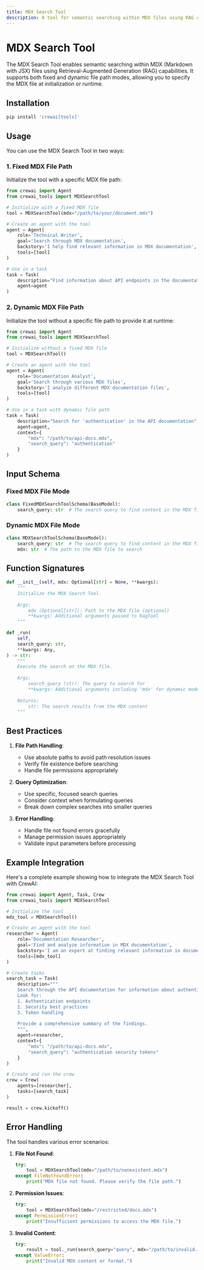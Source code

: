 ```yaml
---
title: MDX Search Tool
description: A tool for semantic searching within MDX files using RAG capabilities
---
```


# MDX Search Tool

The MDX Search Tool enables semantic searching within MDX (Markdown with JSX) files using Retrieval-Augmented Generation (RAG) capabilities. It supports both fixed and dynamic file path modes, allowing you to specify the MDX file at initialization or runtime.

## Installation

```bash
pip install 'crewai[tools]'
```

## Usage

You can use the MDX Search Tool in two ways:

### 1. Fixed MDX File Path

Initialize the tool with a specific MDX file path:

```python
from crewai import Agent
from crewai_tools import MDXSearchTool

# Initialize with a fixed MDX file
tool = MDXSearchTool(mdx="/path/to/your/document.mdx")

# Create an agent with the tool
agent = Agent(
    role='Technical Writer',
    goal='Search through MDX documentation',
    backstory='I help find relevant information in MDX documentation',
    tools=[tool]
)

# Use in a task
task = Task(
    description="Find information about API endpoints in the documentation",
    agent=agent
)
```

### 2. Dynamic MDX File Path

Initialize the tool without a specific file path to provide it at runtime:

```python
from crewai import Agent
from crewai_tools import MDXSearchTool

# Initialize without a fixed MDX file
tool = MDXSearchTool()

# Create an agent with the tool
agent = Agent(
    role='Documentation Analyst',
    goal='Search through various MDX files',
    backstory='I analyze different MDX documentation files',
    tools=[tool]
)

# Use in a task with dynamic file path
task = Task(
    description="Search for 'authentication' in the API documentation",
    agent=agent,
    context={
        "mdx": "/path/to/api-docs.mdx",
        "search_query": "authentication"
    }
)
```

## Input Schema

### Fixed MDX File Mode
```python
class FixedMDXSearchToolSchema(BaseModel):
    search_query: str  # The search query to find content in the MDX file
```

### Dynamic MDX File Mode
```python
class MDXSearchToolSchema(BaseModel):
    search_query: str  # The search query to find content in the MDX file
    mdx: str  # The path to the MDX file to search
```

## Function Signatures

```python
def __init__(self, mdx: Optional[str] = None, **kwargs):
    """
    Initialize the MDX Search Tool.
    
    Args:
        mdx (Optional[str]): Path to the MDX file (optional)
        **kwargs: Additional arguments passed to RagTool
    """

def _run(
    self,
    search_query: str,
    **kwargs: Any,
) -> str:
    """
    Execute the search on the MDX file.
    
    Args:
        search_query (str): The query to search for
        **kwargs: Additional arguments including 'mdx' for dynamic mode
    
    Returns:
        str: The search results from the MDX content
    """
```

## Best Practices

1. **File Path Handling**:
   - Use absolute paths to avoid path resolution issues
   - Verify file existence before searching
   - Handle file permissions appropriately

2. **Query Optimization**:
   - Use specific, focused search queries
   - Consider context when formulating queries
   - Break down complex searches into smaller queries

3. **Error Handling**:
   - Handle file not found errors gracefully
   - Manage permission issues appropriately
   - Validate input parameters before processing

## Example Integration

Here's a complete example showing how to integrate the MDX Search Tool with CrewAI:

```python
from crewai import Agent, Task, Crew
from crewai_tools import MDXSearchTool

# Initialize the tool
mdx_tool = MDXSearchTool()

# Create an agent with the tool
researcher = Agent(
    role='Documentation Researcher',
    goal='Find and analyze information in MDX documentation',
    backstory='I am an expert at finding relevant information in documentation',
    tools=[mdx_tool]
)

# Create tasks
search_task = Task(
    description="""
    Search through the API documentation for information about authentication methods.
    Look for:
    1. Authentication endpoints
    2. Security best practices
    3. Token handling
    
    Provide a comprehensive summary of the findings.
    """,
    agent=researcher,
    context={
        "mdx": "/path/to/api-docs.mdx",
        "search_query": "authentication security tokens"
    }
)

# Create and run the crew
crew = Crew(
    agents=[researcher],
    tasks=[search_task]
)

result = crew.kickoff()
```

## Error Handling

The tool handles various error scenarios:

1. **File Not Found**:
   ```python
   try:
       tool = MDXSearchTool(mdx="/path/to/nonexistent.mdx")
   except FileNotFoundError:
       print("MDX file not found. Please verify the file path.")
   ```

2. **Permission Issues**:
   ```python
   try: 
       tool = MDXSearchTool(mdx="/restricted/docs.mdx")
   except PermissionError:
       print("Insufficient permissions to access the MDX file.")
   ```

3. **Invalid Content**:
   ```python
   try:
       result = tool._run(search_query="query", mdx="/path/to/invalid.mdx")
   except ValueError:
       print("Invalid MDX content or format.")
   ```
